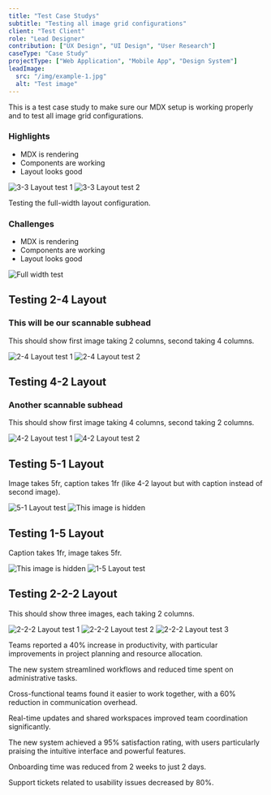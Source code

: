 ```yaml
---
title: "Test Case Studys"
subtitle: "Testing all image grid configurations"
client: "Test Client"
role: "Lead Designer"
contribution: ["UX Design", "UI Design", "User Research"]
caseType: "Case Study"
projectType: ["Web Application", "Mobile App", "Design System"]
leadImage:
  src: "/img/example-1.jpg"
  alt: "Test image"
---
```


<Section type="overview" title="Overview">

This is a test case study to make sure our MDX setup is working properly and to test all image grid configurations.

### Highlights
- MDX is rendering
- Components are working
- Layout looks good

</Section>

<ImageGrid layout="3-3">
  <Image 
    src="/img/example-3.jpg" 
    alt="3-3 Layout test 1"
    caption="3-3 Layout: Image 1 (3 columns)"
  />
  <Image 
    src="/img/example-4.jpg" 
    alt="3-3 Layout test 2"
    caption="3-3 Layout: Image 2 (3 columns)"
  />
</ImageGrid>

<Section type="context" title="Context">

Testing the full-width layout configuration.

### Challenges
- MDX is rendering
- Components are working
- Layout looks good

</Section>

<ImageGrid layout="full">
  <Image 
    src="/img/example-1.jpg" 
    alt="Full width test"
    caption="Full Layout: Single image spanning all 6 columns"
  />
</ImageGrid>

<Section type="work" title="The Work">

## Testing 2-4 Layout

### This will be our scannable subhead

This should show first image taking 2 columns, second taking 4 columns.

</Section>

<ImageGrid layout="2-4">
  <Image 
    src="/img/example-3.jpg" 
    alt="2-4 Layout test 1"
    caption="2-4 Layout: Image 1 (2 columns)"
  />
  <Image 
    src="/img/example-4.jpg" 
    alt="2-4 Layout test 2"
    caption="2-4 Layout: Image 2 (4 columns)"
  />
</ImageGrid>

<Section type="work" title="">

## Testing 4-2 Layout
### Another scannable subhead
This should show first image taking 4 columns, second taking 2 columns.

</Section>

<ImageGrid layout="4-2">
  <Image 
    src="/img/example-3.jpg" 
    alt="4-2 Layout test 1"
    caption="4-2 Layout: Image 1 (4 columns)"
  />
  <Image 
    src="/img/example-4.jpg" 
    alt="4-2 Layout test 2"
    caption="4-2 Layout: Image 2 (2 columns)"
  />
</ImageGrid>

<Section type="work" title="">

## Testing 5-1 Layout
Image takes 5fr, caption takes 1fr (like 4-2 layout but with caption instead of second image).

</Section>

<ImageGrid layout="5-1">
  <Image 
    src="/img/example-1.jpg" 
    alt="5-1 Layout test"
    caption="This caption is hidden"
  />
  <Image 
    src="/img/example-2.jpg" 
    alt="This image is hidden"
    caption="5-1 Layout: This caption appears in the right column (1fr) while the image is in the left column (5fr)"
  />
</ImageGrid>

<Section type="work" title="">

## Testing 1-5 Layout
Caption takes 1fr, image takes 5fr.

</Section>

<ImageGrid layout="1-5">
  <Image 
    src="/img/example-2.jpg" 
    alt="This image is hidden"
    caption="1-5 Layout: This caption appears in the left column (1fr)"
  />
  <Image 
    src="/img/example-1.jpg" 
    alt="1-5 Layout test"
    caption="This caption is hidden"
  />
</ImageGrid>

<Section type="work" title="">

## Testing 2-2-2 Layout
This should show three images, each taking 2 columns.

</Section>

<ImageGrid layout="2-2-2">
  <Image 
    src="/img/example-3.jpg" 
    alt="2-2-2 Layout test 1"
    caption="2-2-2 Layout: Image 1 (2 columns)"
  />
  <Image 
    src="/img/example-4.jpg" 
    alt="2-2-2 Layout test 2"
    caption="2-2-2 Layout: Image 2 (2 columns)"
  />
  <Image 
    src="/img/example-5.jpg" 
    alt="2-2-2 Layout test 3"
    caption="2-2-2 Layout: Image 3 (2 columns)"
  />
</ImageGrid>

<Section type="impact" title="Impact and Outcomes">

<ImpactOutcomes>
  <ImpactOutcome title="Increased Productivity">
    <p>Teams reported a 40% increase in productivity, with particular improvements in project planning and resource allocation.</p>
    <p>The new system streamlined workflows and reduced time spent on administrative tasks.</p>
  </ImpactOutcome>
  
  <ImpactOutcome title="Better Collaboration">
    <p>Cross-functional teams found it easier to work together, with a 60% reduction in communication overhead.</p>
    <p>Real-time updates and shared workspaces improved team coordination significantly.</p>
  </ImpactOutcome>
  
  <ImpactOutcome title="User Satisfaction">
    <p>The new system achieved a 95% satisfaction rating, with users particularly praising the intuitive interface and powerful features.</p>
    <p>Onboarding time was reduced from 2 weeks to just 2 days.</p>
    <p>Support tickets related to usability issues decreased by 80%.</p>
  </ImpactOutcome>
</ImpactOutcomes>

</Section>

<NextCaseStudy 
  title="Redesigning the Healthcare Experience" 
  href="/work/healthcare-redesign"
/>